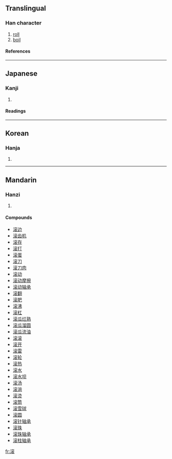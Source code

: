 {{see|滾}}

==Translingual==
===Han character===
{{Han char|rn=85|rad=水|as=11|sn=14|four=|canj=水卜金女 (EYCV), X水卜金女 (XEYCV)}}
# [[roll]]
# [[boil]]
====References====
{{Han ref|kx=0643.241|dkj=18063|hdz=31705.040|uh=6EDA|ud=28378}}

----
==Japanese==
===Kanji===
{{ja-kanji|grade=|rs=水11}}
# {{defn|Japanese}} 
====Readings====
{{ja-readings|on=[[こん]] (kon)|kun=[[たぎる]] (tagiru)}}

----
==Korean==
===Hanja===
{{ko-hanja|hangeul=곤|eumhun=|rv=gon|mr=kon|y=kon}}
# {{defn|Korean}}

----
==Mandarin==
===Hanzi===
{{cmn-hanzi|tra=滾|pin=[[gǔn]] ([[gun3]])|wg=kun<sup>3</sup>}}
# {{defn|Mandarin}}

====Compounds====
*[[滚边]]
*[[滚齿机]]
*[[滚存]]
*[[滚打]]
*[[滚蛋]]
*[[滚刀]]
*[[滚刀肉]]
*[[滚动]]
*[[滚动摩擦]]
*[[滚动轴承]]
*[[滚翻]]
*[[滚肥]]
*[[滚沸]]
*[[滚杠]]
*[[滚瓜烂熟]]
*[[滚瓜溜圆]]
*[[滚瓜流油]]
*[[滚滚]]
*[[滚开]]
*[[滚雷]]
*[[滚轮]]
*[[滚热]]
*[[滚水]]
*[[滚水坝]]
*[[滚汤]]
*[[滚淌]]
*[[滚烫]]
*[[滚筒]]
*[[滚雪球]]
*[[滚圆]]
*[[滚针轴承]]
*[[滚珠]]
*[[滚珠轴承]]
*[[滚柱轴承]]

[[fr:滚]]
